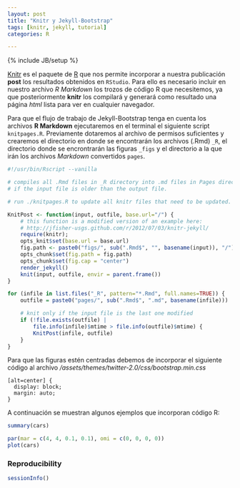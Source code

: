```yaml
---
layout: post
title: "Knitr y Jekyll-Bootstrap"
tags: [knitr, jekyll, tutorial]
categories: R

---
```

{% include JB/setup %}

[Knitr](http://yihui.name/knitr/) es el paquete de [R](http://www.r-project.org/) que nos permite incorporar a nuestra publicación **post** los resultados obtenidos en `RStudio`. Para ello es necesario incluir en nuestro archivo *R Markdown* los trozos de código R que necesitemos,  ya que posteriormente **knitr** los compilará y generará como resultado una página *html* lista para ver en cualquier navegador.

Para que el flujo de trabajo de Jekyll-Bootstrap tenga en cuenta los archivos **R Markdown** ejecutaremos en el terminal el siguiente script `knitpages.R`. Previamente dotaremos al archivo de permisos suficientes y crearemos el directorio en donde se encontrarán los archivos (.Rmd) `_R`, el directorio donde se encrontrarán las figuras `_figs` y el directorio a la que irán los archivos *Markdown* convertidos `pages`. 

```r
#!/usr/bin/Rscript --vanilla

# compiles all .Rmd files in _R directory into .md files in Pages directory,
# if the input file is older than the output file.

# run ./knitpages.R to update all knitr files that need to be updated.

KnitPost <- function(input, outfile, base.url="/") {
    # this function is a modified version of an example here:
    # http://jfisher-usgs.github.com/r/2012/07/03/knitr-jekyll/
    require(knitr);
    opts_knit$set(base.url = base.url)
    fig.path <- paste0("figs/", sub(".Rmd$", "", basename(input)), "/")
    opts_chunk$set(fig.path = fig.path)
    opts_chunk$set(fig.cap = "center")
    render_jekyll()
    knit(input, outfile, envir = parent.frame())
}

for (infile in list.files("_R", pattern="*.Rmd", full.names=TRUE)) {
    outfile = paste0("pages/", sub(".Rmd$", ".md", basename(infile)))

    # knit only if the input file is the last one modified
    if (!file.exists(outfile) |
        file.info(infile)$mtime > file.info(outfile)$mtime) {
        KnitPost(infile, outfile)
    }
}
```

Para que las figuras estén centradas debemos de incorporar el siguiente código al archivo */assets/themes/twitter-2.0/css/bootstrap.min.css*

    [alt=center] {
      display: block;
      margin: auto;
    }

A continuación se muestran algunos ejemplos que incorporan código R:
```r
summary(cars)
```

```r
par(mar = c(4, 4, 0.1, 0.1), omi = c(0, 0, 0, 0))
plot(cars)
```

### Reproducibility

```r
sessionInfo()
```
